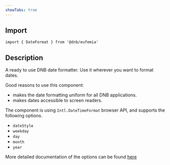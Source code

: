 ```yaml
---
showTabs: true
---
```



## Import

```tsx
import { DateFormat } from '@dnb/eufemia'
```

## Description

A ready to use DNB date formatter. Use it wherever you want to format dates.

Good reasons to use this component:

- makes the date formatting uniform for all DNB applications.
- makes dates accessible to screen readers.

The component is using `Intl.DateTimeFormat` browser API, and supports the following options.

- `dateStyle`
- `weekday`
- `day`
- `month`
- `year`

More detailed documentation of the options can be found [here](https://developer.mozilla.org/en-US/docs/Web/JavaScript/Reference/Global_Objects/Intl/DateTimeFormat/DateTimeFormat#date-time_component_options)
